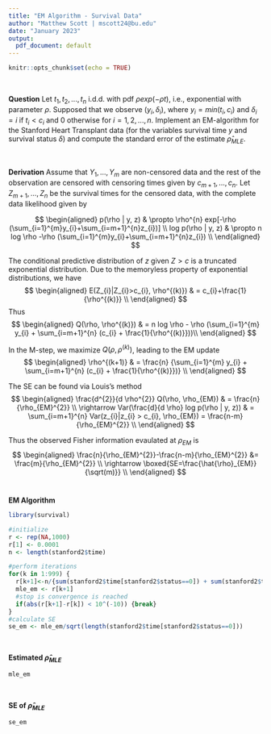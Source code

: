 ```yaml
---
title: "EM Algorithm - Survival Data"
author: "Matthew Scott | mscott24@bu.edu"
date: "January 2023"
output:
  pdf_document: default
---
```


```r
knitr::opts_chunk$set(echo = TRUE)
```
<br>

**Question** Let $t_{1}, t_{2}, ..., t_{n}$ i.d.d. with pdf $\rho exp(-\rho t)$, i.e., exponential with parameter $\rho$. Supposed that we observe $(y_{i}, \delta_{i})$, where $y_{i}=min(t_{i}, c_{i})$ and $\delta_{i}=i$ if $t_{i}<c_{i}$ and 0 otherwise for $i=1,2,...,n$. Implement an EM-algorithm for the Stanford Heart Transplant data (for the variables survival time $y$ and survival status $\delta$) and compute the standard error of the estimate $\hat{\rho}_{MLE}$.

<br>

**Derivation** 
Assume that $Y_{1},...,Y_{m}$ are non-censored data and the rest of the observation are censored with censoring times given by $c_{m+1}, ..., c_{n}$. Let $Z_{m+1},..., Z_{n}$ be the survival times for the censored data, with the complete data likelihood given by

$$
\begin{aligned}
  p(\rho | y, z) & \propto \rho^{n} exp[-\rho (\sum_{i=1}^{m}y_{i}+\sum_{i=m+1}^{n}z_{i})] \\
  log p(\rho | y, z) & \propto n log \rho -\rho (\sum_{i=1}^{m}y_{i}+\sum_{i=m+1}^{n}z_{i}) \\
\end{aligned}
$$

The conditional predictive distribution of $z$ given $Z>c$ is a truncated exponential distribution. Due to the memoryless property of exponential distributions, we have
$$
\begin{aligned} 
E(Z_{i}|Z_{i}>c_{i}, \rho^{(k)}) & = c_{i}+\frac{1}{\rho^{(k)}} \\ 
\end{aligned}
$$
Thus
$$
\begin{aligned} 
  Q(\rho, \rho^{(k)}) & = n log \rho - \rho (\sum_{i=1}^{m} y_{i} + \sum_{i=m+1}^{n} (c_{i} + \frac{1}{\rho^{(k)}}))\\
\end{aligned}
$$

In the M-step, we maximize $Q(\rho, \rho^{(k)})$, leading to the EM update
$$
\begin{aligned} 
  \rho^{(k+1)} & = \frac{n} {\sum_{i=1}^{m} y_{i} + \sum_{i=m+1}^{n} (c_{i} + \frac{1}{\rho^{(k)}})} \\
\end{aligned}
$$

The SE can be found via Louis's method
$$
\begin{aligned} 
      \frac{d^{2}}{d \rho^{2}}  Q(\rho, \rho_{EM}) & =  \frac{n}{\rho_{EM}^{2}} \\
      \rightarrow Var(\frac{d}{d \rho} log p(\rho | y, z)) & = \sum_{i=m+1}^{n}  Var(z_{i}|z_{i} > c_{i}, \rho_{EM}) = \frac{n-m}{\rho_{EM}^{2}} \\
\end{aligned}
$$

Thus the observed Fisher information evaulated at $\rho_{EM}$ is 
$$
\begin{aligned} 
  \frac{n}{\rho_{EM}^{2}}-\frac{n-m}{\rho_{EM}^{2}} &= \frac{m}{\rho_{EM}^{2}} \\
  \rightarrow \boxed{SE=\frac{\hat{\rho}_{EM}}{\sqrt(m)}} \\
\end{aligned}
$$
<br>

**EM Algorithm**
```r
library(survival)

#initialize
r <- rep(NA,1000)
r[1] <- 0.0001
n <- length(stanford2$time)

#perform iterations
for(k in 1:999) {
  r[k+1]<-n/{sum(stanford2$time[stanford2$status==0]) + sum(stanford2$time[stanford2$status==1]+(1/r[k]))}
  mle_em <- r[k+1]
  #stop is convergence is reached
  if(abs(r[k+1]-r[k]) < 10^(-10)) {break}
}
#calculate SE
se_em <- mle_em/sqrt(length(stanford2$time[stanford2$status==0]))
```
<br>

**Estimated $\hat{\rho}_{MLE}$**
```r
mle_em
```
<br>

**SE of $\hat{\rho}_{MLE}$**
```r
se_em
```